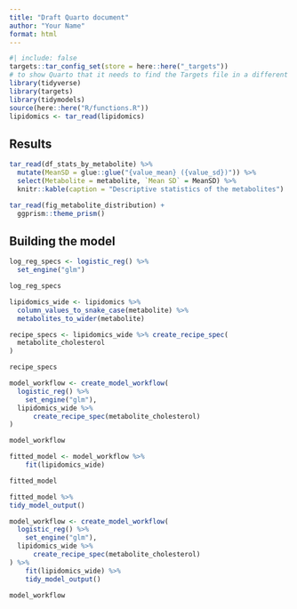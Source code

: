 ```yaml
---
title: "Draft Quarto document"
author: "Your Name"
format: html
---
```


```r
#| include: false
targets::tar_config_set(store = here::here("_targets"))
# to show Quarto that it needs to find the Targets file in a different folder (then /doc)
library(tidyverse)
library(targets)
library(tidymodels)
source(here::here("R/functions.R"))
lipidomics <- tar_read(lipidomics)
```

## Results

```r
tar_read(df_stats_by_metabolite) %>%
  mutate(MeanSD = glue::glue("{value_mean} ({value_sd})")) %>%
  select(Metabolite = metabolite, `Mean SD` = MeanSD) %>%
  knitr::kable(caption = "Descriptive statistics of the metabolites")
```

```r
tar_read(fig_metabolite_distribution) +
  ggprism::theme_prism()
```

## Building the model

```r
log_reg_specs <- logistic_reg() %>%
  set_engine("glm")

log_reg_specs
```

```r
lipidomics_wide <- lipidomics %>%
  column_values_to_snake_case(metabolite) %>%
  metabolites_to_wider(metabolite)
```

```r
recipe_specs <- lipidomics_wide %>% create_recipe_spec(
  metabolite_cholesterol
)

recipe_specs
```

```r
model_workflow <- create_model_workflow(
  logistic_reg() %>%
    set_engine("glm"),
  lipidomics_wide %>% 
      create_recipe_spec(metabolite_cholesterol)
)

model_workflow
```

```r
fitted_model <- model_workflow %>% 
    fit(lipidomics_wide)

fitted_model
```

```r
fitted_model %>% 
tidy_model_output()
```

```r
model_workflow <- create_model_workflow(
  logistic_reg() %>%
    set_engine("glm"),
  lipidomics_wide %>% 
      create_recipe_spec(metabolite_cholesterol)
) %>% 
    fit(lipidomics_wide) %>% 
    tidy_model_output()

model_workflow
```

